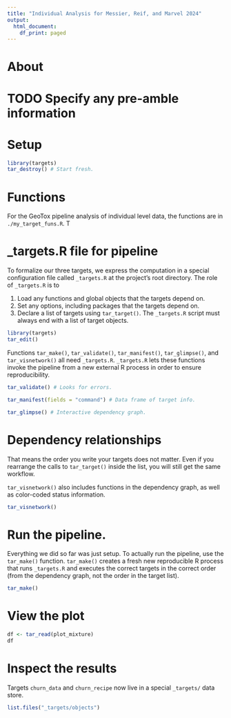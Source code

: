 ```yaml
---
title: "Individual Analysis for Messier, Reif, and Marvel 2024"
output:
  html_document:
    df_print: paged
---
```


# About 
# TODO Specify any pre-amble information


# Setup

```r
library(targets)
tar_destroy() # Start fresh.
```

# Functions

For the GeoTox pipeline analysis of individual level data, the functions are in `./my_target_funs.R`. T


# _targets.R file for pipeline
To formalize our three targets, we express the computation in a special configuration file called `_targets.R` at the project's root directory. The role of `_targets.R` is to

1. Load any functions and global objects that the targets depend on.
2. Set any options, including packages that the targets depend on.
3. Declare a list of targets using `tar_target()`. The `_targets.R` script must always end with a list of target objects.


```r
library(targets)
tar_edit()
```

Functions `tar_make()`, `tar_validate()`, `tar_manifest()`, `tar_glimpse()`, and `tar_visnetwork()` all need `_targets.R`. `_targets.R` lets these functions invoke the pipeline from a new external R process in order to ensure reproducibility.

```r
tar_validate() # Looks for errors.
```

```r
tar_manifest(fields = "command") # Data frame of target info.
```

```r
tar_glimpse() # Interactive dependency graph.
```

# Dependency relationships


That means the order you write your targets does not matter. Even if you rearrange the calls to `tar_target()` inside the list, you will still get the same workflow.

`tar_visnetwork()` also includes functions in the dependency graph, as well as color-coded status information.

```r
tar_visnetwork()
```

# Run the pipeline.

Everything we did so far was just setup. To actually run the pipeline, use the `tar_make()` function. `tar_make()` creates a fresh new reproducible R process that runs `_targets.R` and executes the correct targets in the correct order (from the dependency graph, not the order in the target list).

```r
tar_make()
```
# View the plot

```r
df <- tar_read(plot_mixture)
df
```

# Inspect the results

Targets `churn_data` and `churn_recipe` now live in a special `_targets/` data store.

```r
list.files("_targets/objects")
```

